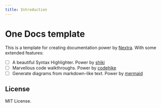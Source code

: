 ```yaml
---
title: Introduction
---
```


# One Docs template

This is a template for creating documentation power by [Nextra](https://nextra.site).
With some extended features:

- [ ] A beautiful Syntax Highlighter. Power by [shiki](https://github.com/shikijs/shiki)
- [ ] Marvellous code walkthroughs. Power by [codehike](https://github.com/code-hike/codehike)
- [ ] Generate diagrams from markdown-like text. Power by [mermaid](https://github.com/mermaid-js/mermaid)

## License

MIT License.
